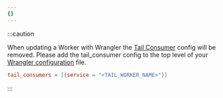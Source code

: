 ```yaml
---
{}
---
```


:::caution

When updating a Worker with Wrangler the [Tail Consumer](/workers/observability/logs/tail-workers) config will be removed. Please add the tail_consumer config to the top level of your [Wrangler configuration](/workers/wrangler/configuration) file.


<WranglerConfig>

```toml
tail_consumers = [{service = "<TAIL_WORKER_NAME>"}]
```

</WranglerConfig>

:::
